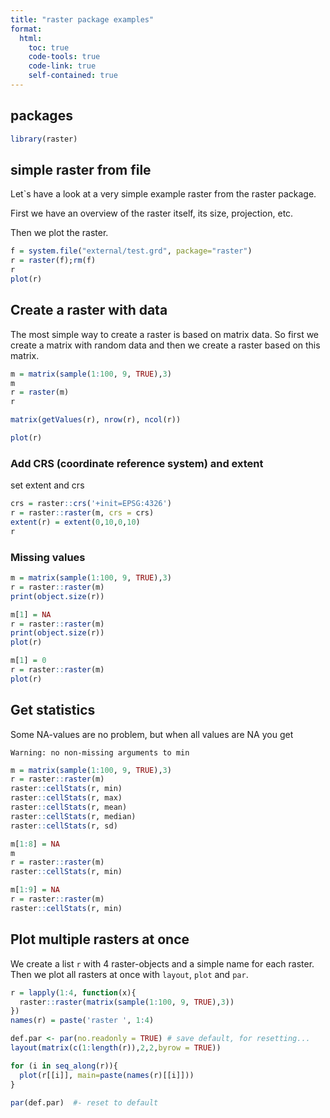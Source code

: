 ```yaml
---
title: "raster package examples"
format:
  html:
    toc: true
    code-tools: true
    code-link: true
    self-contained: true
---
```


## packages

```r
library(raster)
```

## simple raster from file

Let\`s have a look at a very simple example raster from the raster package.

First we have an overview of the raster itself, its size, projection, etc.

Then we plot the raster.

```r
f = system.file("external/test.grd", package="raster")
r = raster(f);rm(f)
r
plot(r)
```

## Create a raster with data

The most simple way to create a raster is based on matrix data. So first we create a matrix with random data and then we create a raster based on this matrix.

```r
m = matrix(sample(1:100, 9, TRUE),3)
m
r = raster(m)
r

matrix(getValues(r), nrow(r), ncol(r))

plot(r)
```

### Add CRS (coordinate reference system) and extent

set extent and crs

```r
crs = raster::crs('+init=EPSG:4326')
r = raster::raster(m, crs = crs)
extent(r) = extent(0,10,0,10)
r
```

### Missing values

```r
m = matrix(sample(1:100, 9, TRUE),3)
r = raster::raster(m)
print(object.size(r))

m[1] = NA
r = raster::raster(m)
print(object.size(r))
plot(r)

m[1] = 0
r = raster::raster(m)
plot(r)
```

## Get statistics

Some NA-values are no problem, but when all values are NA you get

`Warning: no non-missing arguments to min`

```r

m = matrix(sample(1:100, 9, TRUE),3)
r = raster::raster(m)
raster::cellStats(r, min)
raster::cellStats(r, max)
raster::cellStats(r, mean)
raster::cellStats(r, median)
raster::cellStats(r, sd)

m[1:8] = NA
m
r = raster::raster(m)
raster::cellStats(r, min)

m[1:9] = NA
r = raster::raster(m)
raster::cellStats(r, min)

```

## Plot multiple rasters at once

We create a list `r` with 4 raster-objects and a simple name for each raster. Then we plot all rasters at once with `layout`, `plot` and `par`.

```r
r = lapply(1:4, function(x){
  raster::raster(matrix(sample(1:100, 9, TRUE),3))
})
names(r) = paste('raster ', 1:4)

def.par <- par(no.readonly = TRUE) # save default, for resetting...
layout(matrix(c(1:length(r)),2,2,byrow = TRUE))

for (i in seq_along(r)){
  plot(r[[i]], main=paste(names(r)[[i]]))
}

par(def.par)  #- reset to default
```
